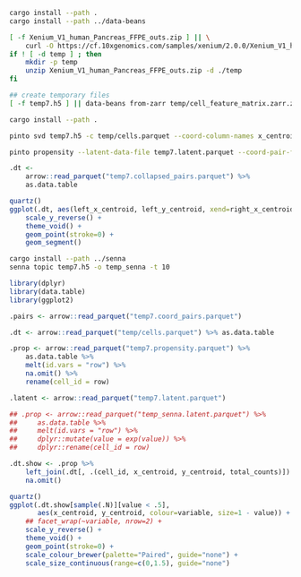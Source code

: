 

```sh
cargo install --path .
cargo install --path ../data-beans
```

```sh
[ -f Xenium_V1_human_Pancreas_FFPE_outs.zip ] || \
	curl -O https://cf.10xgenomics.com/samples/xenium/2.0.0/Xenium_V1_human_Pancreas_FFPE/Xenium_V1_human_Pancreas_FFPE_outs.zip
if ! [ -d temp ] ; then
	mkdir -p temp
	unzip Xenium_V1_human_Pancreas_FFPE_outs.zip -d ./temp
fi

## create temporary files
[ -f temp7.h5 ] || data-beans from-zarr temp/cell_feature_matrix.zarr.zip -o temp7 --backend hdf5
```

```sh
cargo install --path .

pinto svd temp7.h5 -c temp/cells.parquet --coord-column-names x_centroid,y_centroid -o temp7 --preload-data -t 10

pinto propensity --latent-data-file temp7.latent.parquet --coord-pair-file temp7.coord_pairs.parquet -k 8 -o temp7
```

```r
.dt <-
    arrow::read_parquet("temp7.collapsed_pairs.parquet") %>%
    as.data.table

quartz()
ggplot(.dt, aes(left_x_centroid, left_y_centroid, xend=right_x_centroid, yend=right_y_centroid)) +
    scale_y_reverse() +
    theme_void() +
    geom_point(stroke=0) +
    geom_segment()
```

```sh
cargo install --path ../senna
senna topic temp7.h5 -o temp_senna -t 10

```


```r
library(dplyr)
library(data.table)
library(ggplot2)

.pairs <- arrow::read_parquet("temp7.coord_pairs.parquet")

.dt <- arrow::read_parquet("temp/cells.parquet") %>% as.data.table

.prop <- arrow::read_parquet("temp7.propensity.parquet") %>%
    as.data.table %>%
    melt(id.vars = "row") %>%
    na.omit() %>% 
    rename(cell_id = row)

.latent <- arrow::read_parquet("temp7.latent.parquet")

## .prop <- arrow::read_parquet("temp_senna.latent.parquet") %>%
##     as.data.table %>%
##     melt(id.vars = "row") %>%
##     dplyr::mutate(value = exp(value)) %>% 
##     dplyr::rename(cell_id = row)

.dt.show <- .prop %>%
    left_join(.dt[, .(cell_id, x_centroid, y_centroid, total_counts)]) %>%
    na.omit()

quartz()
ggplot(.dt.show[sample(.N)][value < .5],
       aes(x_centroid, y_centroid, colour=variable, size=1 - value)) +
    ## facet_wrap(~variable, nrow=2) +
    scale_y_reverse() +
    theme_void() +
    geom_point(stroke=0) +
    scale_colour_brewer(palette="Paired", guide="none") +
    scale_size_continuous(range=c(0,1.5), guide="none")

```


```r


```


